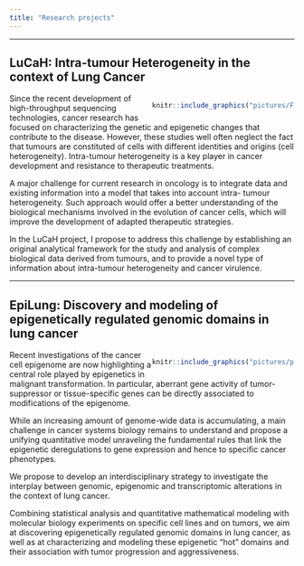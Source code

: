 ```yaml
---
title: "Research projects"
---
```


<style>
.column-left{
  float: left;
  width: 33%;
  text-align: left;
}
.column-center{
  display: inline-block;
  width: 33%;
  text-align: center;
}
.column-right{
  float: right;
  width: 50%;
  text-align: right;
}
</style>

***

## LuCaH: Intra-tumour Heterogeneity in the context of Lung Cancer

<div class="column-right">
```r
knitr::include_graphics("pictures/FIG1.png")
``` 
</div>

  Since the recent development of high-throughput sequencing technologies, cancer research has focused on characterizing the genetic and epigenetic changes that contribute to the disease. However, these studies well often neglect the fact that tumours are constituted of cells with different identities and origins (cell heterogeneity). Intra-tumour heterogeneity is a key player in cancer development and resistance to therapeutic treatments. 

  A major challenge for current research in oncology is to integrate data and existing information into a model that takes into account intra- tumour heterogeneity. Such approach would offer a better understanding of the biological mechanisms involved in the evolution of cancer cells, which will improve the development of adapted therapeutic strategies.

  In the LuCaH project, I propose to address this challenge by establishing an original analytical framework for the study and analysis of complex biological data derived from tumours, and to provide a novel type of information about intra-tumour heterogeneity and cancer virulence.

***

## EpiLung: Discovery and modeling of epigenetically regulated genomic domains in lung cancer

<div class="column-right">
```r
knitr::include_graphics("pictures/pipeline.png")
``` 
</div>

  Recent investigations of the cancer cell epigenome are now highlighting a central role played by epigenetics in malignant transformation. In particular, aberrant gene activity of tumor-suppressor or tissue-specific genes can be directly associated to modifications of the epigenome.
  
  While an increasing amount of genome-wide data is accumulating, a main challenge in cancer systems biology remains to understand and propose a unifying quantitative model unraveling the fundamental rules that link the epigenetic deregulations to gene expression and hence to specific cancer phenotypes.

  We propose to develop an interdisciplinary strategy to investigate the interplay between genomic, epigenomic and transcriptomic alterations in the context of lung cancer. 
  
  Combining statistical analysis and quantitative mathematical modeling with molecular biology experiments on specific cell lines and on tumors, we aim at discovering epigenetically regulated genomic domains in lung cancer, as well as at characterizing and modeling these epigenetic “hot” domains and their association with tumor progression and aggressiveness.


  